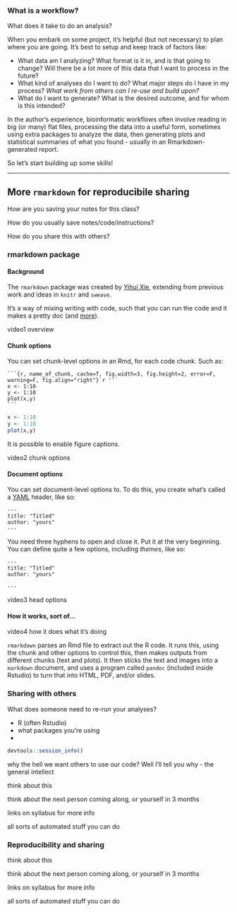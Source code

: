 
### What is a workflow?

What does it take to do an analysis?

When you embark on some project, it's helpful (but not necessary) to plan
where you are going. 
It's best to setup and keep track of factors like:

- What data am I analyzing? What format is it in, and is that going to change?
    Will there be a lot more of this data that I want to process in the future?
- What kind of analyses do I want to do? What major steps do I have in my 
    process? _What work from others can I re-use and build upon?_
- What do I want to generate? What is the desired outcome, and for whom is
    this intended?

In the author's experience, bioinformatic workflows often involve reading in
big (or many) flat files, processing the data into a useful form, sometimes
using extra packages to analyze the data, then generating plots and statistical
summaries of what you found - usually in an Rmarkdown-generated report.

So let's start building up some skills!

---


## More `rmarkdown` for reproducibile sharing

How are you saving your notes for this class?
<!-- rmd you better be... -->

How do you usually save notes/code/instructions?

How do you share this with others?

### rmarkdown package {.tabset}

#### Background

The `rmarkdown` package was created by
[Yihui Xie](https://www.rstudio.com/speakers/yihui-xie/),
extending from previous work and ideas in 
`knitr` and `sweave`.

It's a way of mixing writing with code, such that
you can run the code and it makes a pretty doc
(and [more](https://rmarkdown.rstudio.com/gallery.html)).

video1 overview
<!-- 
motivation / ie what it do
video1 background / broad context
yihui xie - grad student, wrote a bunch of packages, now works at Rstudio (pattern here…)
sweave -> knitr -> rmarkdown
how I’ve used it, how you could use it
-->

#### Chunk options

You can set chunk-level options in an Rmd, for
each code chunk. Such as:

````
```{r, name_of_chunk, cache=T, fig.width=3, fig.height=2, error=F, warning=F, fig.align="right"}`r ''`
x <- 1:10
y <- 1:10
plot(x,y)
```
````


```r
x <- 1:10
y <- 1:10
plot(x,y)
```

It is possible to enable figure captions.

video2 chunk options
<!--
how to cache=T
how to hide warnings/errors
how to change figure sizes
fig.align=”right”
-->

#### Document options

You can set document-level options to. To do this,
you create what's called a 
[YAML](yaml.org) header, like so:

````
---
title: "Titled"
author: "yours"
---
````

You need three hyphens to open and close it.
Put it at the very beginning. You can define
quite a few options, including *themes*,
like so:


````
---
title: "Titled"
author: "yours"

---
````

video3 head options 
<!--title
authors
date, Sys.date
format …. slides !
*** themes **** &&%
-->

#### How it works, sort of... 

video4 how it does what it’s doing
<!--what it’s doing behind the scenes - a diagram ( on paper )
code gets pulled out and run, top to bottom
-->

`rmarkdown` parses an Rmd file to extract out
the R code. It runs this, using the chunk and
other options to control this, then makes outputs
from different chunks (text and plots).
It then sticks the text and images into a
`markdown` document, and uses a program called
`pandoc` (included inside Rstudio) to turn that
into HTML, PDF, and/or slides.

### {-}

### Sharing with others

What does someone need to re-run your analyses?

<!-- R, Rstudio, packages, scripts -->

- R (often Rstudio)
- what packages you're using
- 

```r
devtools::session_info()
```

why the hell we want others to use our code?
Well I'll tell you why - the general intellect

think about this

think about the next person coming along, or yourself in 3 months

links on syllabus for more info

all sorts of automated stuff you can do




### Reproducibility and sharing

think about this

think about the next person coming along, or yourself in 3 months

links on syllabus for more info

all sorts of automated stuff you can do



